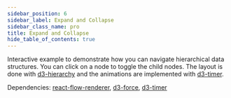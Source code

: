 ```yaml
---
sidebar_position: 6
sidebar_label: Expand and Collapse
sidebar_class_name: pro
title: Expand and Collapse
hide_table_of_contents: true
---
```



Interactive example to demonstrate how you can navigate hierarchical data structures. You can click on a node to toggle the child nodes. The layout is done with [d3-hierarchy](https://github.com/d3/d3-hierarchy) and the animations are implemented with [d3-timer](https://github.com/d3/d3-timer).

Dependencies: [react-flow-renderer](https://www.npmjs.com/package/react-flow-renderer), [d3-force](https://www.npmjs.com/package/d3-force), [d3-timer](https://www.npmjs.com/package/d3-timer)

<ProExampleViewer slug="expand-collapse" />
